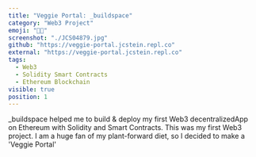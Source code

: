 ```yaml
---
title: "Veggie Portal: _buildspace"
category: "Web3 Project"
emoji: "👨‍💻"
screenshot: "./JCS04879.jpg"
github: "https://veggie-portal.jcstein.repl.co"
external: "https://veggie-portal.jcstein.repl.co"
tags:
  - Web3
  - Solidity Smart Contracts
  - Ethereum Blockchain
visible: true
position: 1
---
```


_buildspace helped me to build & deploy my first Web3 decentralizedApp on Ethereum with Solidity and Smart Contracts.
This was my first Web3 project. I am a huge fan of my plant-forward diet, so I decided to make a 'Veggie Portal'
